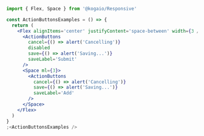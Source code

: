 ```jsx
import { Flex, Space } from '@kogaio/Responsive'

const ActionButtonsExamples = () => {
  return (
    <Flex alignItems='center' justifyContent='space-between' width={3 / 4}>
      <ActionButtons
        cancel={() => alert('Cancelling')}
        disabled
        save={() => alert('Saving...')}
        saveLabel='Submit'
      />
      <Space ml={3}>
        <ActionButtons
          cancel={() => alert('Cancelling')}
          save={() => alert('Saving...')}
          saveLabel='Add'
        />
      </Space>
    </Flex>
  )
}
;<ActionButtonsExamples />
```
